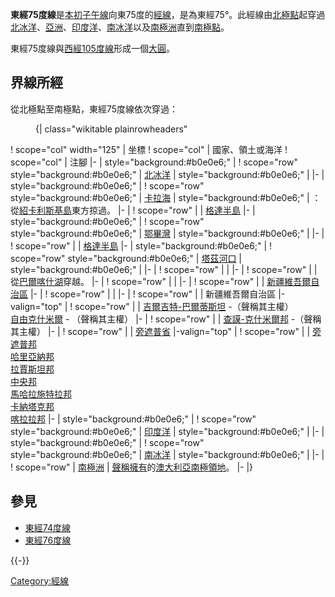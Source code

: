 {{Location map-line|lon=75}}
{{kml}}
'''東經75度線'''是[[本初子午線|本初子午線]]向東75度的[[經線|經線]]，是為東經75°。此經線由[[北極點|北極點]]起穿過[[北冰洋|北冰洋]]、[[亞洲|亞洲]]、[[印度洋|印度洋]]、[[南冰洋|南冰洋]]以及[[南極洲|南極洲]]直到[[南極點|南極點]]。

東經75度線與[[西經105度線|西經105度線]]形成一個[[大圓|大圓]]。

==界線所經==
從北極點至南極點，東經75度線依次穿過：

:{| class="wikitable plainrowheaders"
! scope="col" width="125" | 坐標
! scope="col" | 國家、領土或海洋
! scope="col" | 注腳
|-
| style="background:#b0e0e6;" | {{Coord|90|0|N|75|0|E|type:waterbody|name=Arctic Ocean}}
! scope="row" style="background:#b0e0e6;" | [[北冰洋|北冰洋]]
| style="background:#b0e0e6;" |
|-
| style="background:#b0e0e6;" | {{Coord|81|6|N|75|0|E|type:waterbody|name=Kara Sea}}
! scope="row" style="background:#b0e0e6;" | [[卡拉海|卡拉海]]
| style="background:#b0e0e6;" | {{RUS}}：從[[紹卡利斯基島|紹卡利斯基島]]東方掠過。
|-
| {{Coord|72|52|N|75|0|E|type:country|name=Russia}}
! scope="row" | {{RUS}}
| [[格達半島|格達半島]]
|-
| style="background:#b0e0e6;" | {{Coord|72|33|N|75|0|E|type:waterbody|name=Gulf of Ob}}
! scope="row" style="background:#b0e0e6;" | [[鄂畢灣|鄂畢灣]]
| style="background:#b0e0e6;" |
|-
| {{Coord|72|10|N|75|0|E|type:country|name=Russia}}
! scope="row" | {{RUS}}
| [[格達半島|格達半島]]
|-
| style="background:#b0e0e6;" | {{Coord|69|7|N|75|0|E|type:waterbody|name=Taz Estuary}}
! scope="row" style="background:#b0e0e6;" | [[塔茲河口|塔茲河口]]
| style="background:#b0e0e6;" |
|-
| {{Coord|68|50|N|75|0|E|type:country|name=Russia}}
! scope="row" | {{RUS}}
|
|-
| {{Coord|53|48|N|75|0|E|type:country|name=Kazakhstan}}
! scope="row" | {{KAZ}}
| 從[[巴爾喀什湖|巴爾喀什湖]]穿越。
|-
| {{Coord|42|56|N|75|0|E|type:country|name=Kyrgyzstan}}
! scope="row" | {{KGZ}}
|
|-
| {{Coord|40|27|N|75|0|E|type:country|name=China}}
! scope="row" | {{PRC}}
| [[新疆維吾爾自治區|新疆維吾爾自治區]]
|-
| {{Coord|37|31|N|75|0|E|type:country|name=Tajikistan}}
! scope="row" | {{TJK}}
|
|-
| {{Coord|37|17|N|75|0|E|type:country|name=China}}
! scope="row" | {{PRC}}
| 新疆維吾爾自治區
|-valign="top"
| {{Coord|37|0|N|75|0|E|type:country|name=Pakistan}}
! scope="row" | {{PAK}}
| [[吉爾吉特-巴爾蒂斯坦|吉爾吉特-巴爾蒂斯坦]] -（{{IND}}聲稱其主權）<br/> [[自由克什米爾|自由克什米爾]] - （{{IND}}聲稱其主權）
|-
| {{Coord|34|39|N|75|0|E|type:country|name=India}}
! scope="row" | {{IND}}
| [[查謨-克什米爾邦|查謨-克什米爾邦]] -（{{PAK}}聲稱其主權）
|-
| {{Coord|32|28|N|75|0|E|type:country|name=Pakistan}}
! scope="row" | {{PAK}}
| [[旁遮普省|旁遮普省]]
|-valign="top"
| {{Coord|32|2|N|75|0|E|type:country|name=India}}
! scope="row" | {{IND}}
| [[旁遮普邦|旁遮普邦]]<br/> [[哈里亞納邦|哈里亞納邦]]<br/> [[拉賈斯坦邦|拉賈斯坦邦]]<br/> [[中央邦|中央邦]]<br/> [[馬哈拉施特拉邦|馬哈拉施特拉邦]]<br/> [[卡納塔克邦|卡納塔克邦]]<br/> [[喀拉拉邦|喀拉拉邦]]
|-
| style="background:#b0e0e6;" | {{Coord|12|27|N|75|0|E|type:waterbody|name=Indian Ocean}}
! scope="row" style="background:#b0e0e6;" | [[印度洋|印度洋]]
| style="background:#b0e0e6;" |
|-
| style="background:#b0e0e6;" | {{Coord|60|0|S|75|0|E|type:waterbody|name=Southern Ocean}}
! scope="row" style="background:#b0e0e6;" | [[南冰洋|南冰洋]]
| style="background:#b0e0e6;" |
|-
| {{Coord|69|3|S|75|0|E|type:country|name=Antarctica}}
! scope="row" | [[南極洲|南極洲]]
| {{AUS}}[[南極領地|聲稱擁有]]的[[澳大利亞南極領地|澳大利亞南極領地]]。
|-
|}

==參見==
*[[東經74度線|東經74度線]]
*[[東經76度線|東經76度線]]
{{-}}
{{geographical coordinates|state=collapsed}}

[[Category:經線|Category:經線]]